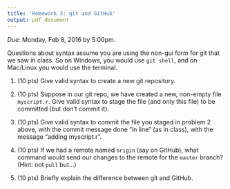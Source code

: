 ```yaml
---
title: 'Homework 3: git and GitHub'
output: pdf_document
---
```


*Due*: Monday, Feb 8, 2016 by 5:00pm.

Questions about syntax assume you are using the non-gui form for git that we saw in class.  So on Windows, you would use `git shell`, and on Mac/Linux you would use the terminal.


1. (10 pts) Give valid syntax to create a new git repository.


2. (10 pts) Suppose in our git repo, we have created a new, non-empty file `myscript.r`.  Give valid syntax to stage the file (and only this file) to be committed (but don't commit it).


3. (10 pts) Give valid syntax to commit the file you staged in problem 2 above, with the commit message done "in line" (as in class), with the message "adding myscript.r".


4. (10 pts) If we had a remote named `origin` (say on GitHub), what command would send our changes to the remote for the `master` branch?  (Hint: not `pull` but...)


5. (10 pts) Briefly explain the difference between git and GitHub.

